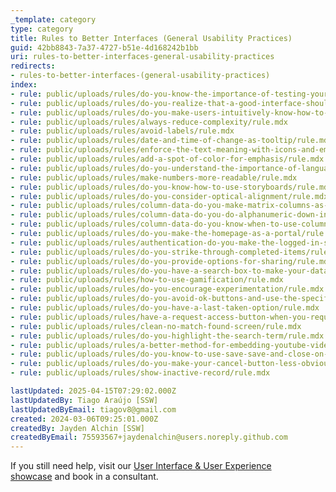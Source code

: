 ```yaml
---
_template: category
type: category
title: Rules to Better Interfaces (General Usability Practices)
guid: 42bb8843-7a37-4727-b51e-4d168242b1bb
uri: rules-to-better-interfaces-general-usability-practices
redirects:
- rules-to-better-interfaces-(general-usability-practices)
index:
- rule: public/uploads/rules/do-you-know-the-importance-of-testing-your-interface/rule.mdx
- rule: public/uploads/rules/do-you-realize-that-a-good-interface-should-not-require-instructions/rule.mdx
- rule: public/uploads/rules/do-you-make-users-intuitively-know-how-to-use-something/rule.mdx
- rule: public/uploads/rules/always-reduce-complexity/rule.mdx
- rule: public/uploads/rules/avoid-labels/rule.mdx
- rule: public/uploads/rules/date-and-time-of-change-as-tooltip/rule.mdx
- rule: public/uploads/rules/enforce-the-text-meaning-with-icons-and-emojis/rule.mdx
- rule: public/uploads/rules/add-a-spot-of-color-for-emphasis/rule.mdx
- rule: public/uploads/rules/do-you-understand-the-importance-of-language-in-your-ui/rule.mdx
- rule: public/uploads/rules/make-numbers-more-readable/rule.mdx
- rule: public/uploads/rules/do-you-know-how-to-use-storyboards/rule.mdx
- rule: public/uploads/rules/do-you-consider-optical-alignment/rule.mdx
- rule: public/uploads/rules/column-data-do-you-make-matrix-columns-as-simple-as-possible/rule.mdx
- rule: public/uploads/rules/column-data-do-you-do-alphanumeric-down-instead-of-across/rule.mdx
- rule: public/uploads/rules/column-data-do-you-know-when-to-use-columns-or-text/rule.mdx
- rule: public/uploads/rules/do-you-make-the-homepage-as-a-portal/rule.mdx
- rule: public/uploads/rules/authentication-do-you-make-the-logged-in-state-clear/rule.mdx
- rule: public/uploads/rules/do-you-strike-through-completed-items/rule.mdx
- rule: public/uploads/rules/do-you-provide-options-for-sharing/rule.mdx
- rule: public/uploads/rules/do-you-have-a-search-box-to-make-your-data-easy-to-find/rule.mdx
- rule: public/uploads/rules/how-to-use-gamification/rule.mdx
- rule: public/uploads/rules/do-you-encourage-experimentation/rule.mdx
- rule: public/uploads/rules/do-you-avoid-ok-buttons-and-use-the-specific-action-as-labels-instead/rule.mdx
- rule: public/uploads/rules/do-you-have-a-last-taken-option/rule.mdx
- rule: public/uploads/rules/have-a-request-access-button-when-you-require-permission/rule.mdx
- rule: public/uploads/rules/clean-no-match-found-screen/rule.mdx
- rule: public/uploads/rules/do-you-highlight-the-search-term/rule.mdx
- rule: public/uploads/rules/a-better-method-for-embedding-youtube-videos-on-your-website/rule.mdx
- rule: public/uploads/rules/do-you-know-to-use-save-save-and-close-on-a-webpage/rule.mdx
- rule: public/uploads/rules/do-you-make-your-cancel-button-less-obvious/rule.mdx
- rule: public/uploads/rules/show-inactive-record/rule.mdx

lastUpdated: 2025-04-15T07:29:02.000Z
lastUpdatedBy: Tiago Araújo [SSW]
lastUpdatedByEmail: tiagov8@gmail.com
created: 2024-03-06T09:25:01.000Z
createdBy: Jayden Alchin [SSW]
createdByEmail: 75593567+jaydenalchin@users.noreply.github.com
---
```


If you still need help, visit our [User Interface & User Experience showcase](https://www.ssw.com.au/ssw/Consulting/UI-UX-Design.aspx) and book in a consultant.
